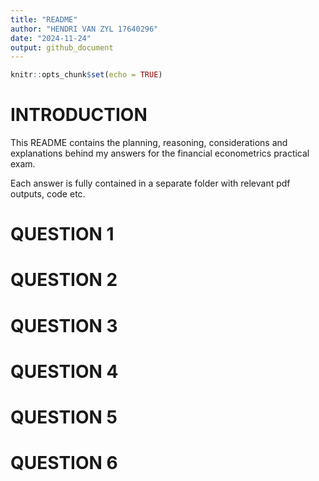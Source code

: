 ```yaml
---
title: "README"
author: "HENDRI VAN ZYL 17640296"
date: "2024-11-24"
output: github_document
---
```


```r
knitr::opts_chunk$set(echo = TRUE)
```

# INTRODUCTION

This README contains the planning, reasoning, considerations and explanations behind my answers for the financial econometrics practical exam. 

Each answer is fully contained in a separate folder with relevant pdf outputs, code etc.


# QUESTION 1



# QUESTION 2


# QUESTION 3


# QUESTION 4


# QUESTION 5


# QUESTION 6
